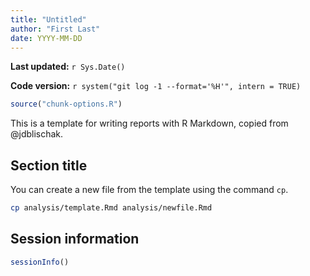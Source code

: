 ```yaml
---
title: "Untitled"
author: "First Last"
date: YYYY-MM-DD
---
```


**Last updated:** `r Sys.Date()`

**Code version:** `r system("git log -1 --format='%H'", intern = TRUE)`

```r
source("chunk-options.R")
```

This is a template for writing reports with R Markdown, copied from @jdblischak.

## Section title

You can create a new file from the template using the command `cp`.

```bash
cp analysis/template.Rmd analysis/newfile.Rmd
```

## Session information

```r
sessionInfo()
```
